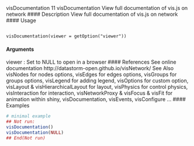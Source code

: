 visDocumentation 11
visDocumentation View full documentation of vis.js on network
#### Description
View full documentation of vis.js on network
#### Usage
<pre><code>
visDocumentation(viewer = getOption("viewer"))
</code></pre>
#### Arguments
viewer : Set to NULL to open in a browser
#### References
See online documentation http://datastorm-open.github.io/visNetwork/
See Also
visNodes for nodes options, visEdges for edges options, visGroups for groups options, visLegend
for adding legend, visOptions for custom option, visLayout & visHierarchicalLayout for layout,
visPhysics for control physics, visInteraction for interaction, visNetworkProxy & visFocus & visFit
for animation within shiny, visDocumentation, visEvents, visConfigure ...
#### Examples
```r
# minimal example
## Not run:
visDocumentation()
visDocumentation(NULL)
## End(Not run)
```
